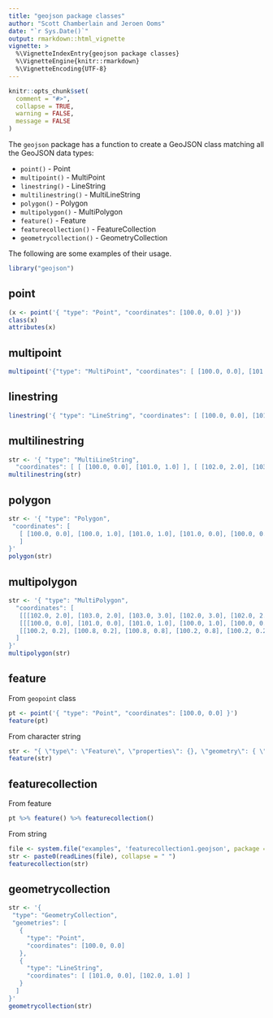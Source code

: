 ```yaml
---
title: "geojson package classes"
author: "Scott Chamberlain and Jeroen Ooms"
date: "`r Sys.Date()`"
output: rmarkdown::html_vignette
vignette: >
  %\VignetteIndexEntry{geojson package classes}
  %\VignetteEngine{knitr::rmarkdown}
  %\VignetteEncoding{UTF-8}
---
```


```r
knitr::opts_chunk$set(
  comment = "#>",
  collapse = TRUE,
  warning = FALSE,
  message = FALSE
)
```

The `geojson` package has a function to create a GeoJSON class matching all the
GeoJSON data types:

* `point()` - Point
* `multipoint()` - MultiPoint
* `linestring()` - LineString
* `multilinestring()` - MultiLineString
* `polygon()` - Polygon
* `multipolygon()` - MultiPolygon
* `feature()` - Feature
* `featurecollection()` - FeatureCollection
* `geometrycollection()` - GeometryCollection

The following are some examples of their usage.

```r
library("geojson")
```

## point

```r
(x <- point('{ "type": "Point", "coordinates": [100.0, 0.0] }'))
class(x)
attributes(x)
```

## multipoint

```r
multipoint('{"type": "MultiPoint", "coordinates": [ [100.0, 0.0], [101.0, 1.0] ] }')
```

## linestring

```r
linestring('{ "type": "LineString", "coordinates": [ [100.0, 0.0], [101.0, 1.0] ] }')
```

## multilinestring

```r
str <- '{ "type": "MultiLineString",
  "coordinates": [ [ [100.0, 0.0], [101.0, 1.0] ], [ [102.0, 2.0], [103.0, 3.0] ] ] }'
multilinestring(str)
```

## polygon

```r
str <- '{ "type": "Polygon",
 "coordinates": [
   [ [100.0, 0.0], [100.0, 1.0], [101.0, 1.0], [101.0, 0.0], [100.0, 0.0] ]
   ]
}'
polygon(str)
```

## multipolygon

```r
str <- '{ "type": "MultiPolygon",
  "coordinates": [
   [[[102.0, 2.0], [103.0, 2.0], [103.0, 3.0], [102.0, 3.0], [102.0, 2.0]]],
   [[[100.0, 0.0], [101.0, 0.0], [101.0, 1.0], [100.0, 1.0], [100.0, 0.0]],
   [[100.2, 0.2], [100.8, 0.2], [100.8, 0.8], [100.2, 0.8], [100.2, 0.2]]]
  ]
}'
multipolygon(str)
```

## feature

From `geopoint` class

```r
pt <- point('{ "type": "Point", "coordinates": [100.0, 0.0] }')
feature(pt)
```

From character string

```r
str <- "{ \"type\": \"Feature\", \"properties\": {}, \"geometry\": { \"type\": \"Point\", \"coordinates\": [100.0, 0.0] } }"
feature(str)
```

## featurecollection

From feature

```r
pt %>% feature() %>% featurecollection()
```

From string

```r
file <- system.file("examples", 'featurecollection1.geojson', package = "geojson")
str <- paste0(readLines(file), collapse = " ")
featurecollection(str)
```

## geometrycollection

```r
str <- '{
 "type": "GeometryCollection",
 "geometries": [
   {
     "type": "Point",
     "coordinates": [100.0, 0.0]
   },
   {
     "type": "LineString",
     "coordinates": [ [101.0, 0.0], [102.0, 1.0] ]
   }
  ]
}'
geometrycollection(str)
```
